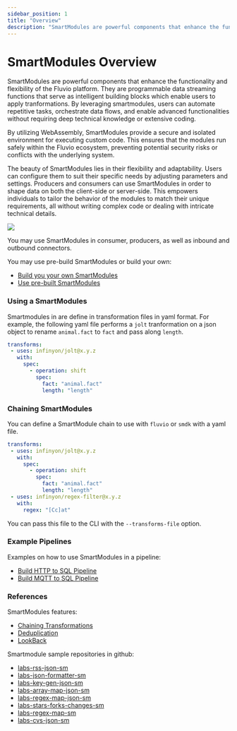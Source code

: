 ```yaml
---
sidebar_position: 1
title: "Overview"
description: "SmartModules are powerful components that enhance the functionality and flexibility of the Fluvio platform"
---
```


# SmartModules Overview

SmartModules are powerful components that enhance the functionality and flexibility of the Fluvio platform. They are programmable data streaming functions that serve as intelligent building blocks which enable users to apply tranformations. By leveraging smartmodules, users can automate repetitive tasks, orchestrate data flows, and enable advanced functionalities without requiring deep technical knowledge or extensive coding.

By utilizing WebAssembly, SmartModules provide a secure and isolated environment for executing custom code. This ensures that the modules run safely within the Fluvio ecosystem, preventing potential security risks or conflicts with the underlying system.

The beauty of SmartModules lies in their flexibility and adaptability. Users can configure them to suit their specific needs by adjusting parameters and settings. Producers and consumers can use SmartModules in order to shape data on both the client-side or server-side. This empowers individuals to tailor the behavior of the modules to match their unique requirements, all without writing complex code or dealing with intricate technical details.

<img src="/img/docs/how-to/smartmodule-basics/smartmodule-overview.svg" />

You may use SmartModules in consumer, producers, as well as inbound and outbound connectors.

You may use pre-build SmartModules or build your own:

* [Build you your own SmartModules]
* [Use pre-built SmartModules]


### Using a SmartModules

Smartmodules in are define in transformation files in yaml format. For example, the following yaml file performs a `jolt` tranformation on a json object to rename `animal.fact` to `fact` and pass along `length`.

```yaml
transforms:
 - uses: infinyon/jolt@x.y.z
   with:
     spec:
       - operation: shift
         spec:
           fact: "animal.fact"
           length: "length"
```

### Chaining SmartModules

You can define a SmartModule chain to use with `fluvio` or `smdk` with a yaml file.

```yaml
transforms:
 - uses: infinyon/jolt@x.y.z
   with:
     spec:
       - operation: shift
         spec:
           fact: "animal.fact"
           length: "length"
 - uses: infinyon/regex-filter@x.y.z
   with:
     regex: "[Cc]at"
```

You can pass this file to the CLI with the `--transforms-file` option.


### Example Pipelines

Examples on how to use SmartModules in a pipeline:

* [Build HTTP to SQL Pipeline]
* [Build MQTT to SQL Pipeline]


### References

SmartModules features:
* [Chaining Transformations]
* [Deduplication]
* [LookBack]

Smartmodule sample repositories in github:

* [labs-rss-json-sm]
* [labs-json-formatter-sm]
* [labs-key-gen-json-sm]
* [labs-array-map-json-sm]
* [labs-regex-map-json-sm]
* [labs-stars-forks-changes-sm]
* [labs-regex-map-sm]
* [labs-cvs-json-sm]

[Build you your own SmartModules]: ./developers/overview.mdx
[Build HTTP to SQL Pipeline]: /docs/latest/fluvio/tutorials/http-to-sql
[Build MQTT to SQL Pipeline]: /docs/latest/fluvio/tutorials/mqtt-to-sql
[Use pre-built SmartModules]: hub/smartmodules/index.md

[Chaining Transformations]:./features/chaining.mdx
[Deduplication]:./features/deduplication.mdx
[LookBack]:./features/lookback.mdx

[labs-rss-json-sm]: https://github.com/infinyon/labs-rss-json-sm
[labs-json-formatter-sm]: https://github.com/infinyon/labs-json-formatter-sm
[labs-key-gen-json-sm]: https://github.com/infinyon/labs-key-gen-json-sm
[labs-array-map-json-sm]: https://github.com/infinyon/labs-array-map-json-sm
[labs-regex-map-json-sm]: https://github.com/infinyon/labs-regex-map-json-sm
[labs-stars-forks-changes-sm]: https://github.com/infinyon/labs-stars-forks-changes-sm
[labs-regex-map-sm]: https://github.com/infinyon/labs-regex-map-sm
[labs-cvs-json-sm]: https://https://github.com/infinyon/labs-csv-json-sm